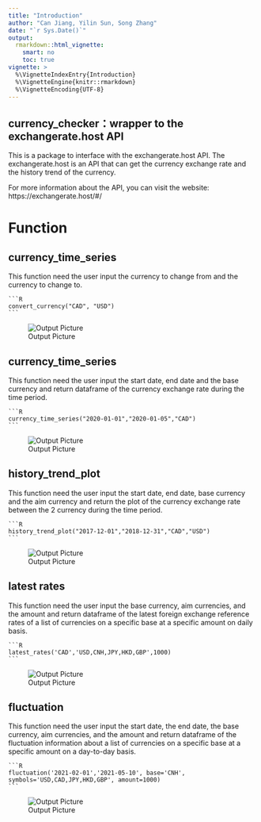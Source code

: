```yaml
---
title: "Introduction"
author: "Can Jiang, Yilin Sun, Song Zhang"
date: "`r Sys.Date()`"
output: 
  rmarkdown::html_vignette:
    smart: no
    toc: true
vignette: >
  %\VignetteIndexEntry{Introduction}
  %\VignetteEngine{knitr::rmarkdown}
  %\VignetteEncoding{UTF-8}
---
```


## currency_checker：wrapper to the exchangerate.host API

This is a package to interface with the exchangerate.host API. The exchangerate.host is an API that can get the currency exchange rate and the history trend of the currency. 

For more information about the API, you can visit the website: https://exchangerate.host/#/

# Function

## currency_time_series

This function need the user input the currency to change from and the currency to change to.

    ```R
    convert_currency("CAD", "USD")
    ```

![Output Picture](picture/convert_currency.png)

## currency_time_series

This function need the user input the start date, end date and the base currency and return dataframe of the currency exchange rate during the time period. 

    ```R
    currency_time_series("2020-01-01","2020-01-05","CAD")
    ```
    
![Output Picture](../picture/currency_time_series.jpg)

## history_trend_plot

This function need the user input the start date, end date, base currency and the aim currency and return the plot of the currency exchange rate between the 2 currency during the time period.

    ```R
    history_trend_plot("2017-12-01","2018-12-31","CAD","USD")
    ```
    
    
![Output Picture](../picture/history_trend_plot.jpg)

## latest rates

This function need the user input the base currency, aim currencies, and the amount and return dataframe of the latest foreign exchange reference rates of a list of currencies on a specific base at a specific amount on daily basis. 

    ```R
    latest_rates('CAD','USD,CNH,JPY,HKD,GBP',1000)
    ```
    
    
![Output Picture](../picture/latest_rates_output.jpg)

## fluctuation

This function need the user input the start date, the end date, the base currency, aim currencies, and the amount and return dataframe of the fluctuation information about a list of currencies on a specific base at a specific amount on a day-to-day basis. 

    ```R
    fluctuation('2021-02-01','2021-05-10', base='CNH', symbols='USD,CAD,JPY,HKD,GBP', amount=1000)
    ```
    
    
![Output Picture](../picture/fluctuation_output.jpg)
